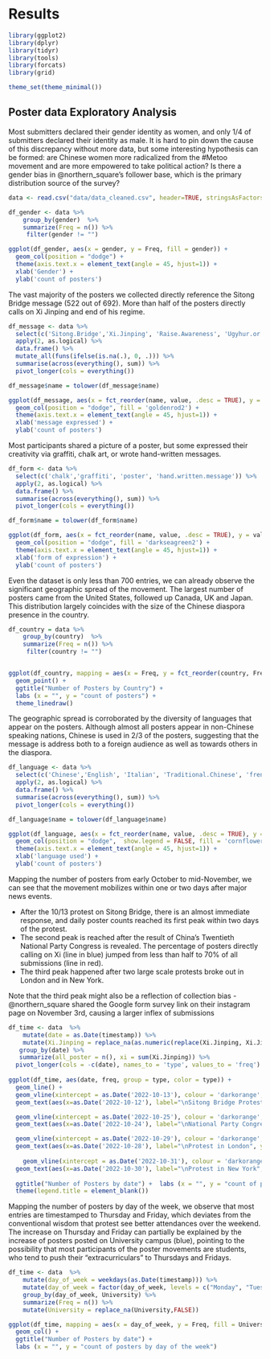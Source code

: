 # Results

```r
library(ggplot2)
library(dplyr)
library(tidyr)
library(tools)
library(forcats)
library(grid)

theme_set(theme_minimal())
```

## Poster data Exploratory Analysis

Most submitters declared their gender identity as women, and only 1/4 of submitters declared their identity as male. It is hard to pin down the cause of this discrepancy without more data, but some interesting hypothesis can be formed: are Chinese women more radicalized from the #Metoo movement and are more empowered to take political action? Is there a gender bias in @northern_square's follower base, which is the primary distribution source of the survey?


```r
data <- read.csv("data/data_cleaned.csv", header=TRUE, stringsAsFactors=FALSE)

df_gender <- data %>% 
    group_by(gender)  %>% 
    summarize(Freq = n()) %>% 
     filter(gender != "")

ggplot(df_gender, aes(x = gender, y = Freq, fill = gender)) +
  geom_col(position = "dodge") + 
  theme(axis.text.x = element_text(angle = 45, hjust=1)) +
  xlab('Gender') + 
  ylab('count of posters')

```

The vast majority of the posters we collected directly reference the Sitong Bridge message (522 out of 692). More than half of the posters directly calls on Xi Jinping and end of his regime.

```r

df_message <- data %>%
  select(c('Sitong.Bridge','Xi.Jinping', 'Raise.Awareness', 'Ugyhur.or.Hong.Kong', 'Women.s.rights.or.Queer.Rights', 'Iran.or.Ukraine')) %>%
  apply(2, as.logical) %>%
  data.frame() %>%
  mutate_all(funs(ifelse(is.na(.), 0, .))) %>%
  summarise(across(everything(), sum)) %>%
  pivot_longer(cols = everything()) 

df_message$name = tolower(df_message$name)

ggplot(df_message, aes(x = fct_reorder(name, value, .desc = TRUE), y = value)) +
  geom_col(position = "dodge", fill = 'goldenrod2') + 
  theme(axis.text.x = element_text(angle = 45, hjust=1)) +
  xlab('message expressed') + 
  ylab('count of posters')

```


Most participants shared a picture of a poster, but some expressed their creativity via graffiti, chalk art, or wrote hand-written messages.

```r
df_form <- data %>%
  select(c('chalk','graffiti', 'poster', 'hand.written.message')) %>%
  apply(2, as.logical) %>%
  data.frame() %>%
  summarise(across(everything(), sum)) %>%
  pivot_longer(cols = everything()) 

df_form$name = tolower(df_form$name)

ggplot(df_form, aes(x = fct_reorder(name, value, .desc = TRUE), y = value)) +
  geom_col(position = "dodge", fill = 'darkseagreen2') + 
  theme(axis.text.x = element_text(angle = 45, hjust=1)) +
  xlab('form of expression') + 
  ylab('count of posters')

```

Even the dataset is only less than 700 entries, we can already observe the significant geographic spread of the movement. The largest number of posters came from the United States, followed up Canada, UK and Japan. This distribution largely coincides with the size of the Chinese diaspora presence in the country.

```r
df_country = data %>% 
    group_by(country)  %>% 
    summarize(Freq = n()) %>% 
     filter(country != "")


ggplot(df_country, mapping = aes(x = Freq, y = fct_reorder(country, Freq, .desc = FALSE))) +
  geom_point() +
  ggtitle("Number of Posters by Country") +  
  labs (x = "", y = "count of posters") +
  theme_linedraw()

```


The geographic spread is corroborated by the diversity of languages that appear on the posters. Although almost all posters appear in non-Chinese speaking nations, Chinese is used in 2/3 of the posters, suggesting that the message is address both to a foreign audience as well as towards others in the diaspora.

```r

df_language <- data %>%
  select(c('Chinese','English', 'Italian', 'Traditional.Chinese', 'french', 'german', 'japanese','korean','spanish')) %>%
  apply(2, as.logical) %>%
  data.frame() %>%
  summarise(across(everything(), sum)) %>%
  pivot_longer(cols = everything()) 

df_language$name = tolower(df_language$name)

ggplot(df_language, aes(x = fct_reorder(name, value, .desc = TRUE), y = value)) +
  geom_col(position = "dodge",  show.legend = FALSE, fill = 'cornflowerblue') + 
  theme(axis.text.x = element_text(angle = 45, hjust=1)) +
  xlab('language used') + 
  ylab('count of posters') 
```


Mapping the number of posters from early October to mid-November, we can see that the movement mobilizes within one or two days after major news events. 

- After the 10/13 protest on Sitong Bridge, there is an almost immediate response, and daily poster counts reached its first peak within two days of the protest.
- The second peak is reached after the result of China's Twentieth National Party Congress is revealed. The percentage of posters directly calling on Xi (line in blue) jumped from less than half to 70% of all submissions (line in red).
- The third peak happened after two large scale protests broke out in London and in New York.

Note that the third peak might also be a reflection of collection bias - @northern_square shared the Google form survey link on their instagram page on November 3rd, causing a larger inflex of submissions 


```r
df_time <- data  %>%
    mutate(date = as.Date(timestamp)) %>% 
    mutate(Xi.Jinping = replace_na(as.numeric(replace(Xi.Jinping, Xi.Jinping =="True", 1)),0))  %>%
   group_by(date) %>% 
   summarize(all_poster = n(), xi = sum(Xi.Jinping)) %>%
  pivot_longer(cols = -c(date), names_to = 'type', values_to = 'freq') 
  
ggplot(df_time, aes(date, freq, group = type, color = type)) +
  geom_line() +
  geom_vline(xintercept = as.Date('2022-10-13'), colour = 'darkorange', linetype = 'dotted') +
  geom_text(aes(x=as.Date('2022-10-12'), label="\nSitong Bridge Protest", y=54), colour="darkorange", angle = 90,  size=3) +

  geom_vline(xintercept = as.Date('2022-10-25'), colour = 'darkorange', linetype = 'dotted') +
  geom_text(aes(x=as.Date('2022-10-24'), label="\nNational Party Congress", y=53), colour="darkorange", angle = 90,  size=3) +

  geom_vline(xintercept = as.Date('2022-10-29'), colour = 'darkorange', linetype = 'dotted') +
  geom_text(aes(x=as.Date('2022-10-28'), label="\nProtest in London", y=56), colour="darkorange", angle = 90,  size=3) +
  
    geom_vline(xintercept = as.Date('2022-10-31'), colour = 'darkorange', linetype = 'dotted') +
  geom_text(aes(x=as.Date('2022-10-30'), label="\nProtest in New York", y=55), colour="darkorange", angle = 90,  size=3) +
    
  ggtitle("Number of Posters by date") +  labs (x = "", y = "count of posters") +
  theme(legend.title = element_blank())

```

Mapping the number of posters by day of the week, we observe that most entries are timestamped to Thursday and Friday, which deviates from the conventional wisdom that protest see better attendances over the weekend. The increase on Thursday and Friday can partially be explained by the increase of posters posted on University campus (blue), pointing to the possibility that most participants of the poster movements are students, who tend to push their "extracurriculars" to Thursdays and Fridays.

```r
df_time <- data  %>%
    mutate(day_of_week = weekdays(as.Date(timestamp))) %>% 
    mutate(day_of_week = factor(day_of_week, levels = c("Monday", "Tuesday", "Wednesday", "Thursday", "Friday", "Saturday", "Sunday"))) %>%
    group_by(day_of_week, University) %>% 
    summarize(Freq = n()) %>%
    mutate(University = replace_na(University,FALSE))

ggplot(df_time, mapping = aes(x = day_of_week, y = Freq, fill = University)) +
  geom_col() +
  ggtitle("Number of Posters by date") +  
  labs (x = "", y = "count of posters by day of the week")

```
